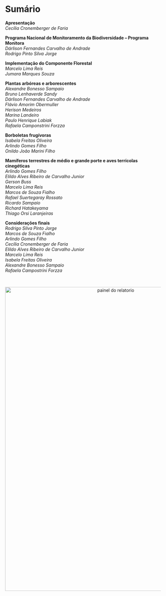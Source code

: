 
# Sumário {#equipe .unnumbered}  


**Apresentação**  
*Cecília Cronemberger de Faria*  


**Programa Nacional de Monitoramento da Biodiversidade – Programa Monitora**  
*Dárlison Fernandes Carvalho de Andrade*  
*Rodrigo Pinto Silva Jorge*  


 **Implementação do Componente Florestal**  
*Marcelo Lima Reis*  
*Jumara Marques Souza*  


**Plantas arbóreas e arborescentes**  
*Alexandre Bonesso Sampaio*  
*Bruno Lenhaverde Sandy*  
*Dárlison Fernandes Carvalho de Andrade*  
*Flávio Amorim Obermuller*  
*Herison Medeiros*  
*Marina Landeiro*  
*Paulo Henrique Labiak*  
*Rafaela Camponstrini Forzza*  

  

**Borboletas frugívoras**  
*Isabela Freitas Oliveira*  
*Arlindo Gomes Filho*  
*Onildo João Marini Filho*  


**Mamíferos terrestres de médio e grande porte e aves terrícolas cinegéticas**  
*Arlindo Gomes Filho*  
*Elildo Alves Ribeiro de Carvalho Junior*  
*Gerson Buss*  
*Marcelo Lima Reis*  
*Marcos de Souza Fialho*  
*Rafael Suertegaray Rossato*  
*Ricardo Sampaio*  
*Richard Hatakeyama*  
*Thiago Orsi Laranjeiras*  


**Considerações finais**  
*Rodrigo Silva Pinto Jorge*  
*Marcos de Souza Fialho*  
*Arlindo Gomes Filho*  
*Cecília Cronemberger de Faria*  
*Elildo Alves Ribeiro de Carvalho Junior*  
*Marcelo Lima Reis*  
*Isabela Freitas Oliveira*  
*Alexandre Bonesso Sampaio*  
*Rafaela Campostrini Forzza*  

</br>

<center>

<a href="https://cemave-sede.github.io/painel4/"><img src="imagens/sumario/p5.JPG" alt="painel do relatorio" width="700" height="980" align="center" style="margin: 0 0 0 0"/></a>

</center>

</br>

